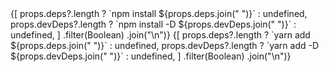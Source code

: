 
<Tabs groupId="npm-install">
  <TabItem value="npm" label="npm">
    <CodeBlock language="bash">
      {[
        props.deps?.length ? `npm install ${props.deps.join(" ")}` : undefined,
        props.devDeps?.length
          ? `npm install -D ${props.devDeps.join(" ")}`
          : undefined,
      ]
        .filter(Boolean)
        .join("\n")}
    </CodeBlock>
  </TabItem>
  <TabItem value="yarn" label="yarn">
    <CodeBlock language="bash">
      {[
        props.deps?.length ? `yarn add ${props.deps.join(" ")}` : undefined,
        props.devDeps?.length
          ? `yarn add -D ${props.devDeps.join(" ")}`
          : undefined,
      ]
        .filter(Boolean)
        .join("\n")}
    </CodeBlock>
  </TabItem>
</Tabs>

